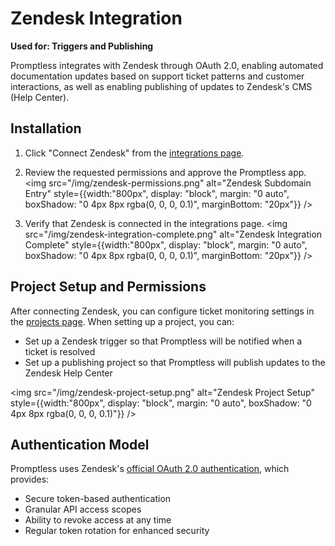 # Zendesk Integration

**Used for: Triggers and Publishing**

Promptless integrates with Zendesk through OAuth 2.0, enabling automated documentation updates based on support ticket patterns and customer interactions, as well as enabling publishing of updates to Zendesk's CMS (Help Center).

## Installation

1. Click "Connect Zendesk" from the [integrations page](https://app.gopromptless.ai/integrations).

2. Review the requested permissions and approve the Promptless app.
<img src="/img/zendesk-permissions.png" alt="Zendesk Subdomain Entry" style={{width:"800px", display: "block", margin: "0 auto", boxShadow: "0 4px 8px rgba(0, 0, 0, 0.1)", marginBottom: "20px"}} />

3. Verify that Zendesk is connected in the integrations page.
<img src="/img/zendesk-integration-complete.png" alt="Zendesk Integration Complete" style={{width:"800px", display: "block", margin: "0 auto", boxShadow: "0 4px 8px rgba(0, 0, 0, 0.1)", marginBottom: "20px"}} />

## Project Setup and Permissions

After connecting Zendesk, you can configure ticket monitoring settings in the [projects page](https://app.gopromptless.ai/projects). When setting up a project, you can: 

- Set up a Zendesk trigger so that Promptless will be notified when a ticket is resolved
- Set up a publishing project so that Promptless will publish updates to the Zendesk Help Center 

<img src="/img/zendesk-project-setup.png" alt="Zendesk Project Setup" style={{width:"800px", display: "block", margin: "0 auto", boxShadow: "0 4px 8px rgba(0, 0, 0, 0.1)"}} />

## Authentication Model

Promptless uses Zendesk's [official OAuth 2.0 authentication](https://developer.zendesk.com/api-reference/introduction/security-and-auth/), which provides:

- Secure token-based authentication
- Granular API access scopes
- Ability to revoke access at any time
- Regular token rotation for enhanced security